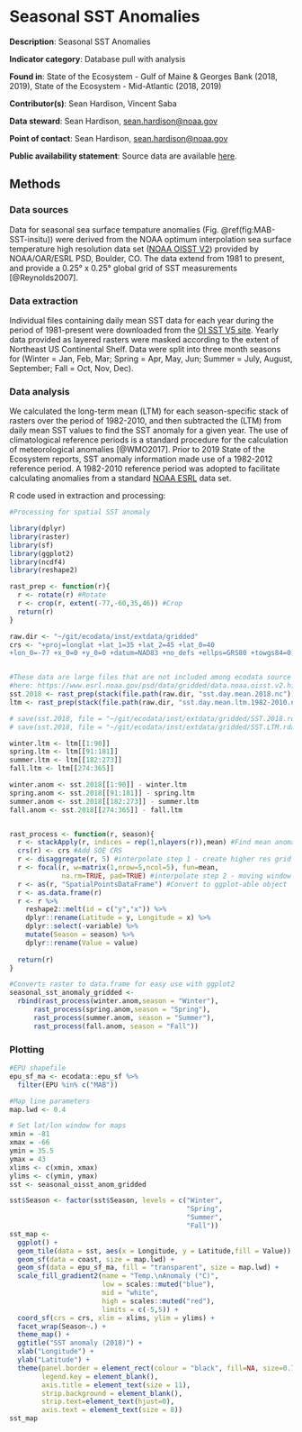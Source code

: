 # Seasonal SST Anomalies

**Description**: Seasonal SST Anomalies

**Indicator category**: Database pull with analysis

**Found in**: State of the Ecosystem - Gulf of Maine & Georges Bank (2018, 2019), State of the Ecosystem - Mid-Atlantic (2018, 2019)

**Contributor(s)**: Sean Hardison, Vincent Saba
  
**Data steward**: Sean Hardison, <sean.hardison@noaa.gov>
  
**Point of contact**: Sean Hardison, <sean.hardison@noaa.gov>
  
**Public availability statement**: Source data are available [here](https://www.esrl.noaa.gov/psd/data/gridded/data.noaa.oisst.v2.highres.html).

## Methods
### Data sources
Data for seasonal sea surface tempature anomalies (Fig. \@ref(fig:MAB-SST-insitu)) were derived from the NOAA optimum interpolation sea surface temperature high resolution data set ([NOAA OISST V2](https://www.esrl.noaa.gov/psd/data/gridded/data.noaa.oisst.v2.highres.html)) provided by NOAA/OAR/ESRL PSD, Boulder, CO. The data extend from 1981 to present, and provide a 0.25&deg; x 0.25&deg; global grid of SST measurements [@Reynolds2007]. 

### Data extraction 
Individual files containing daily mean SST data for each year during the period of 1981-present were downloaded from the [OI SST V5 site](https://www.esrl.noaa.gov/psd/data/gridded/data.noaa.oisst.v2.highres.html). Yearly data provided as layered rasters were masked according to the extent of Northeast US Continental Shelf. Data were split into three month seasons for (Winter = Jan, Feb, Mar; Spring = Apr, May, Jun; Summer = July, August, September; Fall = Oct, Nov, Dec).  

### Data analysis
We calculated the long-term mean (LTM) for each season-specific stack of rasters over the period of 1982-2010, and then subtracted the (LTM) from daily mean SST values to find the SST anomaly for a given year. The use of climatological reference periods is a standard procedure for the calculation of meteorological anomalies [@WMO2017]. Prior to 2019 State of the Ecosystem reports, SST anomaly information made use of a 1982-2012 reference period. A 1982-2010 reference period was adopted to facilitate calculating anomalies from a standard [NOAA ESRL](https://www.esrl.noaa.gov/psd/data/gridded/data.noaa.oisst.v2.highres.html) data set.

R code used in extraction and processing:
```r
#Processing for spatial SST anomaly

library(dplyr)
library(raster)
library(sf)
library(ggplot2)
library(ncdf4)
library(reshape2)

rast_prep <- function(r){
  r <- rotate(r) #Rotate
  r <- crop(r, extent(-77,-60,35,46)) #Crop
  return(r)
}

raw.dir <- "~/git/ecodata/inst/extdata/gridded"
crs <- "+proj=longlat +lat_1=35 +lat_2=45 +lat_0=40
+lon_0=-77 +x_0=0 +y_0=0 +datum=NAD83 +no_defs +ellps=GRS80 +towgs84=0,0,0"


#These data are large files that are not included among ecodata source files. They are accessible
#here: https://www.esrl.noaa.gov/psd/data/gridded/data.noaa.oisst.v2.highres.html
sst.2018 <- rast_prep(stack(file.path(raw.dir, "sst.day.mean.2018.nc")))
ltm <- rast_prep(stack(file.path(raw.dir, "sst.day.mean.ltm.1982-2010.nc")))

# save(sst.2018, file = "~/git/ecodata/inst/extdata/gridded/SST.2018.rdata")
# save(sst.2018, file = "~/git/ecodata/inst/extdata/gridded/SST.LTM.rdata")

winter.ltm <- ltm[[1:90]] 
spring.ltm <- ltm[[91:181]]
summer.ltm <- ltm[[182:273]]
fall.ltm <- ltm[[274:365]]

winter.anom <- sst.2018[[1:90]] - winter.ltm
spring.anom <- sst.2018[[91:181]] - spring.ltm
summer.anom <- sst.2018[[182:273]] - summer.ltm
fall.anom <- sst.2018[[274:365]] - fall.ltm


rast_process <- function(r, season){
  r <- stackApply(r, indices = rep(1,nlayers(r)),mean) #Find mean anomaly
  crs(r) <- crs #Add SOE CRS
  r <- disaggregate(r, 5) #interpolate step 1 - create higher res grid
  r <- focal(r, w=matrix(1,nrow=5,ncol=5), fun=mean,
             na.rm=TRUE, pad=TRUE) #interpolate step 2 - moving window
  r <- as(r, "SpatialPointsDataFrame") #Convert to ggplot-able object
  r <- as.data.frame(r)
  r <- r %>%
    reshape2::melt(id = c("y","x")) %>%
    dplyr::rename(Latitude = y, Longitude = x) %>%
    dplyr::select(-variable) %>% 
    mutate(Season = season) %>% 
    dplyr::rename(Value = value)
    
  return(r)
}

#Converts raster to data.frame for easy use with ggplot2
seasonal_sst_anomaly_gridded <- 
  rbind(rast_process(winter.anom,season = "Winter"),
      rast_process(spring.anom,season = "Spring"),
      rast_process(summer.anom, season = "Summer"),
      rast_process(fall.anom, season = "Fall"))

```


### Plotting
```r

#EPU shapefile
epu_sf_ma <- ecodata::epu_sf %>% 
  filter(EPU %in% c("MAB"))

#Map line parameters
map.lwd <- 0.4

# Set lat/lon window for maps
xmin = -81
xmax = -66
ymin = 35.5
ymax = 43
xlims <- c(xmin, xmax)
ylims <- c(ymin, ymax)
sst <- seasonal_oisst_anom_gridded 

sst$Season <- factor(sst$Season, levels = c("Winter",
                                            "Spring",
                                            "Summer",
                                            "Fall"))
sst_map <- 
  ggplot() +
  geom_tile(data = sst, aes(x = Longitude, y = Latitude,fill = Value)) +
  geom_sf(data = coast, size = map.lwd) +
  geom_sf(data = epu_sf_ma, fill = "transparent", size = map.lwd) +
  scale_fill_gradient2(name = "Temp.\nAnomaly (°C)",
                       low = scales::muted("blue"),
                       mid = "white",
                       high = scales::muted("red"),
                       limits = c(-5,5)) +
  coord_sf(crs = crs, xlim = xlims, ylim = ylims) +
  facet_wrap(Season~.) +
  theme_map() +
  ggtitle("SST anomaly (2018)") +
  xlab("Longitude") +
  ylab("Latitude") +
  theme(panel.border = element_rect(colour = "black", fill=NA, size=0.75),
        legend.key = element_blank(),
        axis.title = element_text(size = 11),
        strip.background = element_blank(),
        strip.text=element_text(hjust=0),
        axis.text = element_text(size = 8))
sst_map
```


